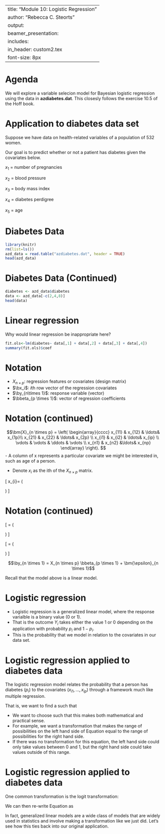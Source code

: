 
---
title: "Module 10: Logistic Regression"
author: "Rebecca C. Steorts"
output: 
     beamer_presentation:
      includes: 
          in_header: custom2.tex
font-size: 8px
---


Agenda
===

We will explore a variable selecion model for Bayesian logistic regression using the data in **azdiabetes.dat**. This closesly follows the exercise 10.5 of the Hoff book. 


Application to diabetes data set
===
Suppose we have data on health-related variables of a population of 532 women.

Our goal is to predict whether or not a patient has diabetes given the covariates below.

$x_1$ = number of pregnancies

$x_2$ = blood pressure

$x_3$ = body mass index

$x_4$ = diabetes perdigree

$x_5$ = age

Diabetes Data
===
```r
library(knitr)
rm(list=ls())
azd_data = read.table("azdiabetes.dat", header = TRUE)
head(azd_data)
```

Diabetes Data (Continued)
===
```r
diabetes <- azd_data$diabetes
data <- azd_data[-c(2,4,8)]
head(data)
```

Linear regression
===

Why would linear regression be inappropriate here? 

```r
fit.ols<-lm(diabetes~ data[,1] + data[,2] + data[,3] + data[,4])
summary(fit.ols)$coef
```



Notation 
===
- $X_{n\times p}$: regression features or covariates (design matrix)
- $\bx_i$: $i$th row vector of the regression covariates
- $\by_{n\times 1}$: response variable (vector)
- $\bbeta_{p \times 1}$: vector of regression coefficients 

Notation (continued)
===
$$\bm{X}_{n \times p} = 
\left( \begin{array}{cccc}
x_{11} & x_{12} & \ldots&  x_{1p}\\
x_{21} & x_{22} & \ldots& x_{2p} \\
x_{i1} & x_{i2} & \ldots& x_{ip} \\
\vdots & \vdots & \ddots & \vdots \\
x_{n1} & x_{n2} &\ldots& x_{np}
\end{array} \right).
$$
- A column of x represents a particular covariate we might be interested in, such as age of a person. 

- Denote $x_i$ as the ith \textcolor{red}{row vector} of the $X_{n \times p}$ matrix. 

\[  x_{i}= \left( \begin{array}{c}
x_{i1}\\
\textcolor{red}{x_{i2}}\\
\vdots\\
x_{ip}
\end{array} \right) \]

Notation (continued)
===
\[  \bbeta= \left( \begin{array}{c}
\beta_1\\
\beta_2\\
\vdots\\
\beta_p
\end{array} \right) \]

\[  \by= \left( \begin{array}{c}
y_1\\
y_2\\
\vdots\\
y_n
\end{array} \right) \]

$$\by_{n \times 1} = 
X_{n \times p} \bbeta_{p \times 1} + \bm{\epsilon}_{n \times 1}$$

Recall that the model above is a linear model.

Logistic regression
===

- Logistic regression is a generalized linear model, where the response varialble is a binary value (0 or 1). 
- That is the outcome $Y_i$ takes either the value 1 or 0 depending on the application with probability $p_i$ and $1-p_i.$
- This is the probability that we model in relation to the covariates in our data set. 

Logistic regression applied to diabetes data
===

The logistic regression model relates the probability that a person has diabetes $(p_i)$ to the covariates $(x_{i1},\ldots, x_{ip})$ through a framework much like multiple regression. 

That is, we want to find a \text{transformation} such that 

\begin{align}
\label{transform}
\texttt{transformation}(p_i) = X_{n \times p} \bbeta_{p \times 1}.
\end{align}

- We want to choose \text{transformation} such that this makes both mathematical and practical sense. 
- For example, we want a transformation that makes the range of possibilities on the left hand side of Equation \ref{transform} equal to the range of possibilities for the right hand side. 
- If there was no transformation for this equation, the left hand side could only take values between 0 and 1, but the right hand side could take values outside of this range.

Logistic regression applied to diabetes data
===

One common transformation is the logit transformation:
\begin{align}
\text{logit}(p_i) = \log(\frac{p_i}{1-p_i})
\end{align}

We can then re-write Equation \ref{transform} as

\begin{align}
\log(\frac{p}{1-p}) = X_{n \times p} \bbeta_{p \times 1}
\end{align}

In fact, generalized linear models are a wide class of models that are widely used in statistics and involve making a transformation like we just did. Let's see how this ties back into our original application. 



